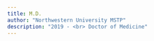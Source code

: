 ```yaml
---
title: M.D.
author: "Northwestern University MSTP"
description: "2019 - <br> Doctor of Medicine"
---
```


